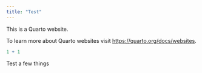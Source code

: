 ```yaml
---
title: "Test"
---
```


This is a Quarto website.

To learn more about Quarto websites visit <https://quarto.org/docs/websites>.

```r
1 + 1
```

Test a few things
